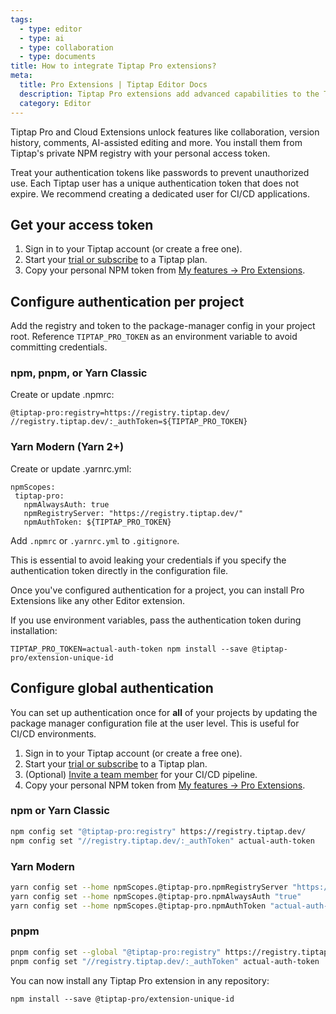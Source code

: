 ```yaml
---
tags:
  - type: editor
  - type: ai
  - type: collaboration
  - type: documents
title: How to integrate Tiptap Pro extensions?
meta:
  title: Pro Extensions | Tiptap Editor Docs
  description: Tiptap Pro extensions add advanced capabilities to the Tiptap Editor and are installed from the private Tiptap NPM registry.
  category: Editor
---
```



Tiptap Pro and Cloud Extensions unlock features like collaboration, version history, comments, AI-assisted editing and more. You install them from Tiptap's private NPM registry with your personal access token.

<Callout title="Security warning" variant="warning">
    Treat your authentication tokens like passwords to prevent unauthorized use. Each Tiptap user has
    a unique authentication token that does not expire. We recommend creating a dedicated user for
    CI/CD applications.
</Callout>

## Get your access token
1. Sign in to your Tiptap account (or create a free one).
2. Start your [trial or subscribe](https://cloud.tiptap.dev/v2/billing) to a Tiptap plan.
3. Copy your personal NPM token from [My features → Pro Extensions](https://cloud.tiptap.dev/v2/features/pro-extensions).

## Configure authentication per project
Add the registry and token to the package-manager config in your project root.
<Callout title="Tip" variant="info"> Reference `TIPTAP_PRO_TOKEN` as an environment variable to avoid committing credentials. </Callout>

### npm, pnpm, or Yarn Classic
Create or update .npmrc:

```
@tiptap-pro:registry=https://registry.tiptap.dev/
//registry.tiptap.dev/:_authToken=${TIPTAP_PRO_TOKEN}
```

### Yarn Modern (Yarn 2+)
Create or update .yarnrc.yml:

```
npmScopes:
 tiptap-pro:
   npmAlwaysAuth: true
   npmRegistryServer: "https://registry.tiptap.dev/"
   npmAuthToken: ${TIPTAP_PRO_TOKEN}
```

Add `.npmrc` or `.yarnrc.yml` to `.gitignore`.


<Callout title="Warning" variant="hint">
  This is essential to avoid leaking your credentials if you specify the authentication token
  directly in the configuration file.
</Callout>

Once you've configured authentication for a project, you can install Pro Extensions like any other Editor extension.

If you use environment variables, pass the authentication token during installation:

```
TIPTAP_PRO_TOKEN=actual-auth-token npm install --save @tiptap-pro/extension-unique-id
```

## Configure global authentication

You can set up authentication once for **all** of your projects by updating the package manager configuration file at the user level. This is useful for CI/CD environments.

1. Sign in to your Tiptap account (or create a free one).
2. Start your [trial or subscribe](https://cloud.tiptap.dev/v2/billing) to a Tiptap plan.
3. (Optional) [Invite a team member](https://cloud.tiptap.dev/v2/team/members) for your CI/CD pipeline.
4. Copy your personal NPM token from [My features → Pro Extensions](https://cloud.tiptap.dev/v2/features/pro-extensions).

### npm or Yarn Classic

```bash
npm config set "@tiptap-pro:registry" https://registry.tiptap.dev/
npm config set "//registry.tiptap.dev/:_authToken" actual-auth-token
```


### Yarn Modern

```bash
yarn config set --home npmScopes.@tiptap-pro.npmRegistryServer "https://registry.tiptap.dev/"
yarn config set --home npmScopes.@tiptap-pro.npmAlwaysAuth "true"
yarn config set --home npmScopes.@tiptap-pro.npmAuthToken "actual-auth-token"
```

### pnpm

```bash
pnpm config set --global "@tiptap-pro:registry" https://registry.tiptap.dev/
pnpm config set "//registry.tiptap.dev/:_authToken" actual-auth-token
```

You can now install any Tiptap Pro extension in any repository:

```
npm install --save @tiptap-pro/extension-unique-id
```
